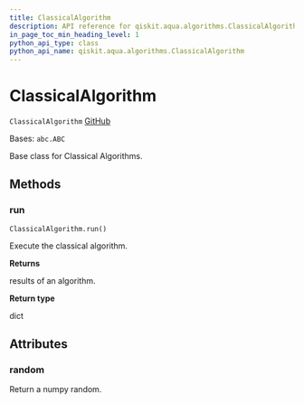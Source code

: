 ```yaml
---
title: ClassicalAlgorithm
description: API reference for qiskit.aqua.algorithms.ClassicalAlgorithm
in_page_toc_min_heading_level: 1
python_api_type: class
python_api_name: qiskit.aqua.algorithms.ClassicalAlgorithm
---
```


# ClassicalAlgorithm

<span id="qiskit.aqua.algorithms.ClassicalAlgorithm" />

`ClassicalAlgorithm` [GitHub](https://github.com/qiskit-community/qiskit-aqua/tree/stable/0.9/qiskit/aqua/algorithms/classical_algorithm.py "view source code")

Bases: `abc.ABC`

Base class for Classical Algorithms.

## Methods

### run

<span id="qiskit.aqua.algorithms.ClassicalAlgorithm.run" />

`ClassicalAlgorithm.run()`

Execute the classical algorithm.

**Returns**

results of an algorithm.

**Return type**

dict

## Attributes

<span id="qiskit.aqua.algorithms.ClassicalAlgorithm.random" />

### random

Return a numpy random.

